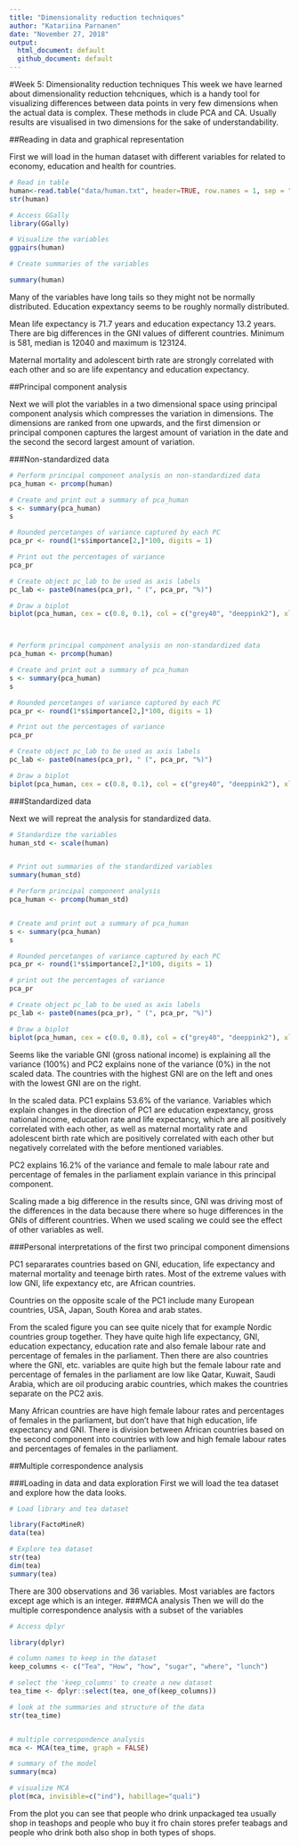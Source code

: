 ```yaml
---
title: "Dimensionality reduction techniques"
author: "Katariina Parnanen"
date: "November 27, 2018"
output:
  html_document: default
  github_document: default
---
```


#Week 5: Dimensionality reduction techniques
This week we have learned about dimensionality reduction tehcniques, which is a handy tool for visualizing differences between data points in very few dimensions when the actual data is complex. These methods in clude PCA and CA. Usually results are visualised in two dimensions for the sake of understandability.

##Reading in data and graphical representation

First we will load in the human dataset with different variables for related to economy, education and health for countries.

```r
# Read in table
human<-read.table("data/human.txt", header=TRUE, row.names = 1, sep = "\t")
str(human)

# Access GGally
library(GGally)

# Visualize the variables
ggpairs(human)

# Create summaries of the variables

summary(human)

```
Many of the variables have long tails so they might not be normally distributed. Education expextancy seems to be roughly normally distributed.

Mean life expectancy is 71.7 years and education expectancy 13.2 years. There are big differences in the GNI values of different countries. Minimum is 581, median is 12040 and maximum is 123124.

Maternal mortality and adolescent birth rate are strongly correlated with each other and so are life expentancy and education expectancy.


##Principal component analysis

Next we will plot the variables in a two dimensional space using principal component analysis which compresses the variation in dimensions. The dimensions are ranked from one upwards, and the first dimension or principal componen captures the largest amount of variation in the date and the second the secord largest amount of variation.

###Non-standardized data

```r

# Perform principal component analysis on non-standardized data
pca_human <- prcomp(human)

# Create and print out a summary of pca_human
s <- summary(pca_human)
s

# Rounded percetanges of variance captured by each PC
pca_pr <- round(1*s$importance[2,]*100, digits = 1) 

# Print out the percentages of variance
pca_pr

# Create object pc_lab to be used as axis labels
pc_lab <- paste0(names(pca_pr), " (", pca_pr, "%)") 

# Draw a biplot
biplot(pca_human, cex = c(0.8, 0.1), col = c("grey40", "deeppink2"), xlab = pc_lab[1], ylab = pc_lab[2])



# Perform principal component analysis on non-standardized data
pca_human <- prcomp(human)

# Create and print out a summary of pca_human
s <- summary(pca_human)
s

# Rounded percetanges of variance captured by each PC
pca_pr <- round(1*s$importance[2,]*100, digits = 1) 

# Print out the percentages of variance
pca_pr

# Create object pc_lab to be used as axis labels
pc_lab <- paste0(names(pca_pr), " (", pca_pr, "%)") 

# Draw a biplot
biplot(pca_human, cex = c(0.8, 0.1), col = c("grey40", "deeppink2"), xlab = pc_lab[1], ylab = pc_lab[2])


```


###Standardized data

Next we will repreat the analysis for standardized data.

```r
# Standardize the variables
human_std <- scale(human)


# Print out summaries of the standardized variables
summary(human_std)

# Perform principal component analysis
pca_human <- prcomp(human_std)


# Create and print out a summary of pca_human
s <- summary(pca_human)
s

# Rounded percetanges of variance captured by each PC
pca_pr <- round(1*s$importance[2,]*100, digits = 1) 

# print out the percentages of variance
pca_pr

# Create object pc_lab to be used as axis labels
pc_lab <- paste0(names(pca_pr), " (", pca_pr, "%)") 

# Draw a biplot
biplot(pca_human, cex = c(0.8, 0.8), col = c("grey40", "deeppink2"), xlab = pc_lab[1], ylab = pc_lab[2])


```
Seems like the variable GNI (gross national income) is explaining all the variance (100%) and PC2 explains none of the variance (0%) in the not scaled data. The countries with the highest GNI are on the left and ones with the lowest GNI are on the right. 

In the scaled data. PC1 explains 53.6% of the variance. Variables which explain changes in the 
direction of PC1 are education expextancy, gross national income, education rate and life expectancy, which are all positively correlated with each other, as well as maternal mortality rate and adolescent birth rate which are positively correlated with each other but negatively correlated with the before mentioned variables.

PC2 explains 16.2% of the variance and female to male labour rate and percentage of females in the parliament explain variance in this principal component.

Scaling made a big difference in the results since, GNI was driving most of the differences in the data because there where so huge differences in the GNIs of different countries. When we used scaling we could see the effect of other variables as well.

###Personal interpretations of the first two principal component dimensions

PC1 separarates countries based on GNI, education, life expectancy and maternal mortality and teenage birth rates. Most of the extreme values with low GNI, life expextancy etc, are African countries.

Countries on the opposite scale of the PC1 include many European countries, USA, Japan, South Korea and arab states.

From the scaled figure you can see quite nicely that for example Nordic countries group together. They have quite high life expectancy, GNI, education expectancy, education rate and also female labour rate and percentage of females in the parliament. Then there are also countries where the GNI, etc. variables are quite high but the female labour rate and percentage of females in the parliament are low like Qatar, Kuwait, Saudi Arabia, which are oil producing arabic countries, which makes the countries separate on the PC2 axis.

Many African countries are have high female labour rates and percentages of females in the parliament, but don't have that high education, life expectancy and GNI. There is division between African countries based on the second component into countries with low and high female labour rates and percentages of females in the parliament. 


##Multiple correspondence analysis

###Loading in data and data exploration
First we will load the tea dataset and explore how the data looks.
```r
# Load library and tea dataset

library(FactoMineR)
data(tea)

# Explore tea dataset
str(tea)
dim(tea)
summary(tea)
```

There are 300 observations and 36 variables. Most variables are factors except age which is an integer.
###MCA analysis
Then we will do the multiple correspondence analysis with a subset of the variables
```r
# Access dplyr

library(dplyr)

# column names to keep in the dataset
keep_columns <- c("Tea", "How", "how", "sugar", "where", "lunch")

# select the 'keep_columns' to create a new dataset
tea_time <- dplyr::select(tea, one_of(keep_columns))

# look at the summaries and structure of the data
str(tea_time)


# multiple correspondence analysis
mca <- MCA(tea_time, graph = FALSE)

# summary of the model
summary(mca)

# visualize MCA
plot(mca, invisible=c("ind"), habillage="quali")

```

From the plot you can see that people who drink unpackaged tea usually shop in teashops and people who buy it fro chain stores prefer teabags and people who drink both also shop in both types of shops.